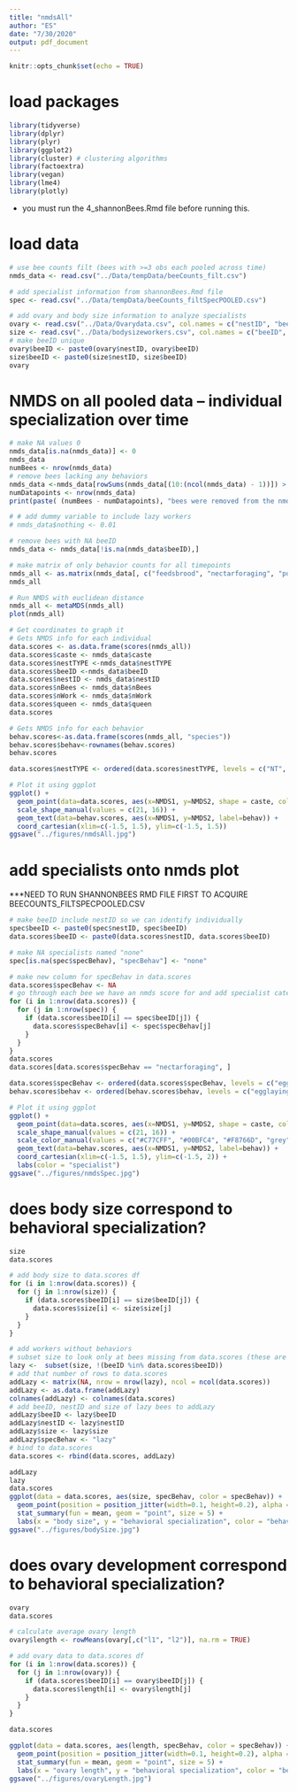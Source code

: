 ```yaml
---
title: "nmdsAll"
author: "ES"
date: "7/30/2020"
output: pdf_document
---
```


```r
knitr::opts_chunk$set(echo = TRUE)
```

# load packages
```r
library(tidyverse)
library(dplyr)
library(plyr)
library(ggplot2)
library(cluster) # clustering algorithms
library(factoextra)
library(vegan) 
library(lme4)
library(plotly)
```

* you must run the 4_shannonBees.Rmd file before running this. 

# load data
```r
# use bee counts filt (bees with >=3 obs each pooled across time)
nmds_data <- read.csv("../Data/tempData/beeCounts_filt.csv")

# add specialist information from shannonBees.Rmd file
spec <- read.csv("../Data/tempData/beeCounts_filtSpecPOOLED.csv")

# add ovary and body size information to analyze specialists 
ovary <- read.csv("../Data/Ovarydata.csv", col.names = c("nestID", "beeID", "fb", "ov", "l1", "s1", "l2", "s2", "notes", "x", "xx"))
size <- read.csv("../Data/bodysizeworkers.csv", col.names = c("beeID", "nestID", "date", "wing1", "wing2", "size"), na.strings = "cell missing")
# make beeID unique
ovary$beeID <- paste0(ovary$nestID, ovary$beeID)
size$beeID <- paste0(size$nestID, size$beeID)
ovary
```

# NMDS on all pooled data -- individual specialization over time
```r
# make NA values 0
nmds_data[is.na(nmds_data)] <- 0
nmds_data
numBees <- nrow(nmds_data)
# remove bees lacking any behaviors
nmds_data <-nmds_data[rowSums(nmds_data[(10:(ncol(nmds_data) - 1))]) > 0, ]
numDatapoints <- nrow(nmds_data)
print(paste( (numBees - numDatapoints), "bees were removed from the nmds data because they had 0 recorded behaviors", sep = " "))

# # add dummy variable to include lazy workers
# nmds_data$nothing <- 0.01

# remove bees with NA beeID
nmds_data <- nmds_data[!is.na(nmds_data$beeID),]

# make matrix of only behavior counts for all timepoints
nmds_all <- as.matrix(nmds_data[, c("feedsbrood", "nectarforaging", "pollenforaging", "egglaying")]) 
nmds_all

# Run NMDS with euclidean distance
nmds_all <- metaMDS(nmds_all)
plot(nmds_all)

# Get coordinates to graph it 
# Gets NMDS info for each individual
data.scores <- as.data.frame(scores(nmds_all))
data.scores$caste <- nmds_data$caste
data.scores$nestTYPE <-nmds_data$nestTYPE
data.scores$beeID <-nmds_data$beeID
data.scores$nestID <- nmds_data$nestID
data.scores$nBees <- nmds_data$nBees
data.scores$nWork <- nmds_data$nWork
data.scores$queen <- nmds_data$queen
data.scores

# Gets NMDS info for each behavior
behav.scores<-as.data.frame(scores(nmds_all, "species"))
behav.scores$behav<-rownames(behav.scores)
behav.scores

data.scores$nestTYPE <- ordered(data.scores$nestTYPE, levels = c("NT", "QT", "NF", "QF"))

# Plot it using ggplot
ggplot() + 
  geom_point(data=data.scores, aes(x=NMDS1, y=NMDS2, shape = caste, color = nestTYPE), size = 2, position = position_jitter(width=0.05, height=0.05), alpha = 0.6) + 
  scale_shape_manual(values = c(21, 16)) +
  geom_text(data=behav.scores, aes(x=NMDS1, y=NMDS2, label=behav)) +
  coord_cartesian(xlim=c(-1.5, 1.5), ylim=c(-1.5, 1.5))
ggsave("../figures/nmdsAll.jpg")
```

# add specialists onto nmds plot
***NEED TO RUN SHANNONBEES RMD FILE FIRST TO ACQUIRE BEECOUNTS_FILTSPECPOOLED.CSV
```r
# make beeID include nestID so we can identify individually
spec$beeID <- paste0(spec$nestID, spec$beeID)
data.scores$beeID <- paste0(data.scores$nestID, data.scores$beeID)

# make NA specialists named "none"
spec[is.na(spec$specBehav), "specBehav"] <- "none"

# make new column for specBehav in data.scores
data.scores$specBehav <- NA
# go through each bee we have an nmds score for and add specialist category if applicable
for (i in 1:nrow(data.scores)) {
  for (j in 1:nrow(spec)) {
    if (data.scores$beeID[i] == spec$beeID[j]) {
      data.scores$specBehav[i] <- spec$specBehav[j]
    }
  }
}
data.scores
data.scores[data.scores$specBehav == "nectarforaging", ]

data.scores$specBehav <- ordered(data.scores$specBehav, levels = c("egglaying", "feedsbrood", "nectarforaging", "pollenforaging", "none"))
behav.scores$behav <- ordered(behav.scores$behav, levels = c("egglaying", "feedsbrood", "nectarforaging", "pollenforaging", "none"))

# Plot it using ggplot
ggplot() + 
  geom_point(data=data.scores, aes(x=NMDS1, y=NMDS2, shape = caste, color = specBehav), size = 2, position = position_jitter(width=0.05, height=0.05), alpha = 0.7) + 
  scale_shape_manual(values = c(21, 16)) +
  scale_color_manual(values = c("#C77CFF", "#00BFC4", "#F8766D", "grey")) +
  geom_text(data=behav.scores, aes(x=NMDS1, y=NMDS2, label=behav)) +
  coord_cartesian(xlim=c(-1.5, 1.5), ylim=c(-1.5, 2)) +
  labs(color = "specialist")
ggsave("../figures/nmdsSpec.jpg")
```

# does body size correspond to behavioral specialization?
```r
size
data.scores

# add body size to data.scores df
for (i in 1:nrow(data.scores)) {
  for (j in 1:nrow(size)) {
    if (data.scores$beeID[i] == size$beeID[j]) {
      data.scores$size[i] <- size$size[j]
    }
  }
}

# add workers without behaviors
# subset size to look only at bees missing from data.scores (these are bees with <3 obs)
lazy <-  subset(size, !(beeID %in% data.scores$beeID))
# add that number of rows to data.scores
addLazy <- matrix(NA, nrow = nrow(lazy), ncol = ncol(data.scores))
addLazy <- as.data.frame(addLazy)
colnames(addLazy) <- colnames(data.scores)
# add beeID, nestID and size of lazy bees to addLazy
addLazy$beeID <- lazy$beeID
addLazy$nestID <- lazy$nestID
addLazy$size <- lazy$size
addLazy$specBehav <- "lazy"
# bind to data.scores
data.scores <- rbind(data.scores, addLazy)

addLazy
lazy
data.scores
ggplot(data = data.scores, aes(size, specBehav, color = specBehav)) +
  geom_point(position = position_jitter(width=0.1, height=0.2), alpha = 0.4) +
  stat_summary(fun = mean, geom = "point", size = 5) +
  labs(x = "body size", y = "behavioral specialization", color = "behavioral specialization")
ggsave("../figures/bodySize.jpg")
```

# does ovary development correspond to behavioral specialization?
```r
ovary
data.scores

# calculate average ovary length
ovary$length <- rowMeans(ovary[,c("l1", "l2")], na.rm = TRUE)

# add ovary data to data.scores df
for (i in 1:nrow(data.scores)) {
  for (j in 1:nrow(ovary)) {
    if (data.scores$beeID[i] == ovary$beeID[j]) {
      data.scores$length[i] <- ovary$length[j]
    }
  }
}

data.scores

ggplot(data = data.scores, aes(length, specBehav, color = specBehav)) +
  geom_point(position = position_jitter(width=0.1, height=0.2), alpha = 0.4) +
  stat_summary(fun = mean, geom = "point", size = 5) +
  labs(x = "ovary length", y = "behavioral specialization", color = "behavioral specialization")
ggsave("../figures/ovaryLength.jpg")
```












